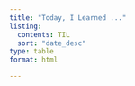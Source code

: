 ```yaml
---
title: "Today, I Learned ..."
listing:
  contents: TIL
  sort: "date_desc"
type: table
format: html

---
```





